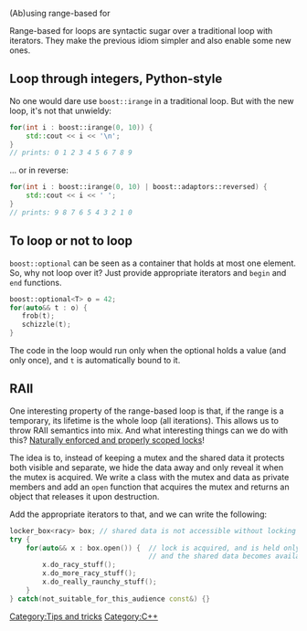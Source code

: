 (Ab)using range-based for

Range-based for loops are syntactic sugar over a traditional loop with iterators. They make the previous idiom simpler and also enable some new ones.

== Loop through integers, Python-style ==

No one would dare use <code>boost::irange</code> in a traditional loop. But with the new loop, it's not that unwieldy:

<source lang="cpp">
for(int i : boost::irange(0, 10)) {
    std::cout << i << '\n';
}
// prints: 0 1 2 3 4 5 6 7 8 9 
</source>

... or in reverse:

<source lang="cpp">
for(int i : boost::irange(0, 10) | boost::adaptors::reversed) {
    std::cout << i << ' ';
}
// prints: 9 8 7 6 5 4 3 2 1 0 
</source>

== To loop or not to loop ==

<code>boost::optional</code> can be seen as a container that holds at most one element. So, why not loop over it? Just provide appropriate iterators and <code>begin</code> and <code>end</code> functions.

<source lang="cpp">
boost::optional<T> o = 42;
for(auto&& t : o) {
   frob(t);
   schizzle(t);
}
</source>

The code in the loop would run only when the optional holds a value (and only once), and <code>t</code> is automatically bound to it.

== RAII ==

One interesting property of the range-based loop is that, if the range is a temporary, its lifetime is the whole loop (all iterations). This allows us to throw RAII semantics into mix. And what interesting things can we do with this? [http://ideone.com/HK4Kw Naturally enforced and properly scoped locks]!

The idea is to, instead of keeping a mutex and the shared data it protects both visible and separate, we hide the data away and only reveal it when the mutex is acquired. We write a class with the mutex and data as private members and add an <code>open</code> function that acquires the mutex and returns an object that releases it upon destruction.

Add the appropriate iterators to that, and we can write the following:

<source lang="cpp">
locker_box<racy> box; // shared data is not accessible without locking
try {
    for(auto&& x : box.open()) {  // lock is acquired, and is held only while the loop runs
                                  // and the shared data becomes available through x
        x.do_racy_stuff();
        x.do_more_racy_stuff();
        x.do_really_raunchy_stuff();
    }
} catch(not_suitable_for_this_audience const&) {}
</source>

[[Category:Tips and tricks]]
[[Category:C++]]

